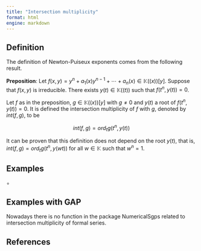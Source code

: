 ```yaml
---
title: "Intersection multiplicity"
format: html
engine: markdown
---
```


## Definition

The definition of Newton-Puiseux exponents comes from the following result.

$\textbf{Preposition}$: Let $f(x,y) = y^n + a_1(x)y^{n-1} + \cdots + a_n(x) \in \mathbb{K}((x))[y]$. Suppose that $f(x,y)$ is irreducible. There exists $y(t) \in \mathbb{K}((t))$ such that $f(t^n, y(t)) = 0$.

Let $f$ as in the preposition, $g \in \mathbb{K}((x))[y]$ with $g \ne 0$ and $y(t)$ a root of $f(t^n, y(t)) = 0$. It is defined the intersection multiplicity of $f$ with $g$, denoted by $int(f,g)$, to be

$$
int(f,g) = ord_t g(t^n, y(t))
$$

It can be proven that this definition does not depend on the root $y(t)$, that is, $int(f,g) = ord_t g(t^n, y(wt))$ for all $w \in \mathbb{K}$ such that $w^n = 1$.

## Examples

$\circ$

## Examples with GAP

Nowadays there is no function in the package NumericalSgps related to intersection multiplicity of formal series.

## References
